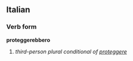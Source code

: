 ==Italian==
===Verb form===
'''proteggerebbero'''

# ''third-person plural conditional of [[proteggere]]''
